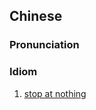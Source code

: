 {{also|无所不为}}
==Chinese==
{{zh-forms|s=无所不为}}

===Pronunciation===
{{zh-pron
|m=wúsuǒ不wéi
|cat=id
}}

===Idiom===
{{zh-idiom}}

# [[stop at nothing]]